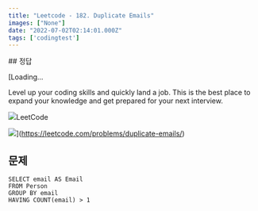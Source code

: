 ```yaml
---
title: "Leetcode - 182. Duplicate Emails"
images: ["None"]
date: "2022-07-02T02:14:01.000Z"
tags: ['codingtest']
---
```


<TOCInline toc={props.toc} asDisclosure />
## 정답

[Loading...

Level up your coding skills and quickly land a job. This is the best place to expand your knowledge and get prepared for your next interview.

![](https://leetcode.com/favicon-192x192.png)LeetCode

![](https://leetcode.com/static/images/LeetCode_Sharing.png)](https://leetcode.com/problems/duplicate-emails/)

## 문제

```
SELECT email AS Email
FROM Person
GROUP BY email
HAVING COUNT(email) > 1
```
